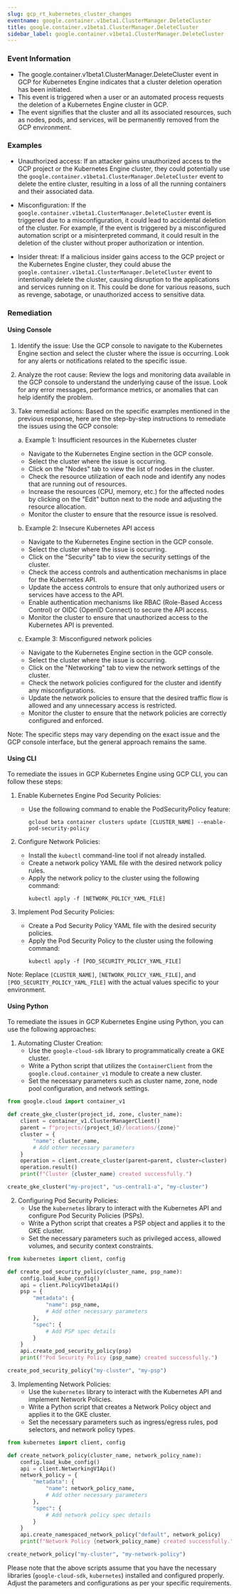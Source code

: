 ```yaml
--- 
slug: gcp_rt_kubernetes_cluster_changes
eventname: google.container.v1beta1.ClusterManager.DeleteCluster
title: google.container.v1beta1.ClusterManager.DeleteCluster
sidebar_label: google.container.v1beta1.ClusterManager.DeleteCluster
---
```

                       
### Event Information

- The google.container.v1beta1.ClusterManager.DeleteCluster event in GCP for Kubernetes Engine indicates that a cluster deletion operation has been initiated.
- This event is triggered when a user or an automated process requests the deletion of a Kubernetes Engine cluster in GCP.
- The event signifies that the cluster and all its associated resources, such as nodes, pods, and services, will be permanently removed from the GCP environment.


### Examples

- Unauthorized access: If an attacker gains unauthorized access to the GCP project or the Kubernetes Engine cluster, they could potentially use the `google.container.v1beta1.ClusterManager.DeleteCluster` event to delete the entire cluster, resulting in a loss of all the running containers and their associated data.

- Misconfiguration: If the `google.container.v1beta1.ClusterManager.DeleteCluster` event is triggered due to a misconfiguration, it could lead to accidental deletion of the cluster. For example, if the event is triggered by a misconfigured automation script or a misinterpreted command, it could result in the deletion of the cluster without proper authorization or intention.

- Insider threat: If a malicious insider gains access to the GCP project or the Kubernetes Engine cluster, they could abuse the `google.container.v1beta1.ClusterManager.DeleteCluster` event to intentionally delete the cluster, causing disruption to the applications and services running on it. This could be done for various reasons, such as revenge, sabotage, or unauthorized access to sensitive data.

### Remediation

#### Using Console

1. Identify the issue: Use the GCP console to navigate to the Kubernetes Engine section and select the cluster where the issue is occurring. Look for any alerts or notifications related to the specific issue.

2. Analyze the root cause: Review the logs and monitoring data available in the GCP console to understand the underlying cause of the issue. Look for any error messages, performance metrics, or anomalies that can help identify the problem.

3. Take remedial actions: Based on the specific examples mentioned in the previous response, here are the step-by-step instructions to remediate the issues using the GCP console:

   a. Example 1: Insufficient resources in the Kubernetes cluster
      - Navigate to the Kubernetes Engine section in the GCP console.
      - Select the cluster where the issue is occurring.
      - Click on the "Nodes" tab to view the list of nodes in the cluster.
      - Check the resource utilization of each node and identify any nodes that are running out of resources.
      - Increase the resources (CPU, memory, etc.) for the affected nodes by clicking on the "Edit" button next to the node and adjusting the resource allocation.
      - Monitor the cluster to ensure that the resource issue is resolved.

   b. Example 2: Insecure Kubernetes API access
      - Navigate to the Kubernetes Engine section in the GCP console.
      - Select the cluster where the issue is occurring.
      - Click on the "Security" tab to view the security settings of the cluster.
      - Check the access controls and authentication mechanisms in place for the Kubernetes API.
      - Update the access controls to ensure that only authorized users or services have access to the API.
      - Enable authentication mechanisms like RBAC (Role-Based Access Control) or OIDC (OpenID Connect) to secure the API access.
      - Monitor the cluster to ensure that unauthorized access to the Kubernetes API is prevented.

   c. Example 3: Misconfigured network policies
      - Navigate to the Kubernetes Engine section in the GCP console.
      - Select the cluster where the issue is occurring.
      - Click on the "Networking" tab to view the network settings of the cluster.
      - Check the network policies configured for the cluster and identify any misconfigurations.
      - Update the network policies to ensure that the desired traffic flow is allowed and any unnecessary access is restricted.
      - Monitor the cluster to ensure that the network policies are correctly configured and enforced.

Note: The specific steps may vary depending on the exact issue and the GCP console interface, but the general approach remains the same.

#### Using CLI

To remediate the issues in GCP Kubernetes Engine using GCP CLI, you can follow these steps:

1. Enable Kubernetes Engine Pod Security Policies:
   - Use the following command to enable the PodSecurityPolicy feature:
     ```
     gcloud beta container clusters update [CLUSTER_NAME] --enable-pod-security-policy
     ```

2. Configure Network Policies:
   - Install the `kubectl` command-line tool if not already installed.
   - Create a network policy YAML file with the desired network policy rules.
   - Apply the network policy to the cluster using the following command:
     ```
     kubectl apply -f [NETWORK_POLICY_YAML_FILE]
     ```

3. Implement Pod Security Policies:
   - Create a Pod Security Policy YAML file with the desired security policies.
   - Apply the Pod Security Policy to the cluster using the following command:
     ```
     kubectl apply -f [POD_SECURITY_POLICY_YAML_FILE]
     ```

Note: Replace `[CLUSTER_NAME]`, `[NETWORK_POLICY_YAML_FILE]`, and `[POD_SECURITY_POLICY_YAML_FILE]` with the actual values specific to your environment.

#### Using Python

To remediate the issues in GCP Kubernetes Engine using Python, you can use the following approaches:

1. Automating Cluster Creation:
   - Use the `google-cloud-sdk` library to programmatically create a GKE cluster.
   - Write a Python script that utilizes the `ContainerClient` from the `google.cloud.container_v1` module to create a new cluster.
   - Set the necessary parameters such as cluster name, zone, node pool configuration, and network settings.

```python
from google.cloud import container_v1

def create_gke_cluster(project_id, zone, cluster_name):
    client = container_v1.ClusterManagerClient()
    parent = f"projects/{project_id}/locations/{zone}"
    cluster = {
        "name": cluster_name,
        # Add other necessary parameters
    }
    operation = client.create_cluster(parent=parent, cluster=cluster)
    operation.result()
    print(f"Cluster {cluster_name} created successfully.")

create_gke_cluster("my-project", "us-central1-a", "my-cluster")
```

2. Configuring Pod Security Policies:
   - Use the `kubernetes` library to interact with the Kubernetes API and configure Pod Security Policies (PSPs).
   - Write a Python script that creates a PSP object and applies it to the GKE cluster.
   - Set the necessary parameters such as privileged access, allowed volumes, and security context constraints.

```python
from kubernetes import client, config

def create_pod_security_policy(cluster_name, psp_name):
    config.load_kube_config()
    api = client.PolicyV1beta1Api()
    psp = {
        "metadata": {
            "name": psp_name,
            # Add other necessary parameters
        },
        "spec": {
            # Add PSP spec details
        }
    }
    api.create_pod_security_policy(psp)
    print(f"Pod Security Policy {psp_name} created successfully.")

create_pod_security_policy("my-cluster", "my-psp")
```

3. Implementing Network Policies:
   - Use the `kubernetes` library to interact with the Kubernetes API and implement Network Policies.
   - Write a Python script that creates a Network Policy object and applies it to the GKE cluster.
   - Set the necessary parameters such as ingress/egress rules, pod selectors, and network policy types.

```python
from kubernetes import client, config

def create_network_policy(cluster_name, network_policy_name):
    config.load_kube_config()
    api = client.NetworkingV1Api()
    network_policy = {
        "metadata": {
            "name": network_policy_name,
            # Add other necessary parameters
        },
        "spec": {
            # Add network policy spec details
        }
    }
    api.create_namespaced_network_policy("default", network_policy)
    print(f"Network Policy {network_policy_name} created successfully.")

create_network_policy("my-cluster", "my-network-policy")
```

Please note that the above scripts assume that you have the necessary libraries (`google-cloud-sdk`, `kubernetes`) installed and configured properly. Adjust the parameters and configurations as per your specific requirements.


 